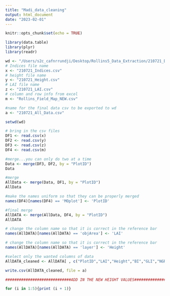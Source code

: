 ```yaml
---
title: "Madi_data_cleaning"
output: html_document
date: "2023-02-01"
---
```


```r
knitr::opts_chunk$set(echo = TRUE)
```

```r
library(data.table)
library(plyr)
library(readr)

wd <- "/Users/s2c_cafnrrundji/Desktop/Rollins5_Data_Extraction/210721_DE"
# Indices file name
x <- "210721_Indices.csv"
# height file name
y <- "210721_Height.csv"
# LAI file name
z <- "210721_LAI.csv"
# column and row info from excel
m <- "Rollins_Field_Map_NEW.csv"

#name for the final data csv to be exported to wd
a <- "210721_All_Data.csv"

setwd(wd)
```

```r

# bring in the csv files
DF1 <- read.csv(x)
DF2 <- read.csv(y)
DF3 <- read.csv(z)
DF4 <- read.csv(m)

#merge...you can only do two at a time
Data <- merge(DF3, DF2, by = "PlotID")
Data

#merge
AllData <- merge(Data, DF1, by = "PlotID")
AllData

#make the names uniform so that they can be properly merged
names(DF4)[names(DF4) == 'MOplot'] <- 'PlotID'

#final merge
AllDATA <- merge(AllData, DF4, by = "PlotID")
AllDATA

# change the column name so that it is correct in the reference bar
names(AllDATA)[names(AllDATA) == 'objArea'] <- 'LAI'

# change the column name so that it is correct in the reference bar
names(AllDATA)[names(AllDATA) == 'layer'] <- 'Height'

#select only the wanted columns of data 
AllDATA_cleaned <- AllDATA[ , c("PlotID","LAI","Height","BI","GLI","NGRDI","VARI","BGI","NDVI","myIndex.1","myIndex.2","myIndex.3","myIndex.4","myIndex.5","myIndex.6","myIndex.7","myIndex.8","myIndex.9","myIndex.10","myIndex.11","myIndex.12","myIndex.13","myIndex.14","myIndex.15","myIndex.16","Pedigree","Exp_row","Exp_range")]

write.csv(AllDATA_cleaned, file = a)
```

```r
#############################ADD IN THE NEW HEIGHT VALUES#######################

for (i in 1:5){print (i + 1)}
```

